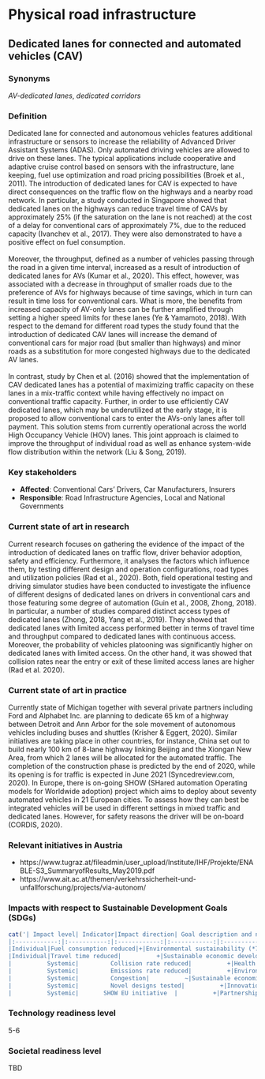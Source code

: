 # Physical road infrastructure

## Dedicated lanes for connected and automated vehicles (CAV)

### Synonyms
*AV-dedicated lanes*, *dedicated corridors*

### Definition
Dedicated lane for connected and autonomous vehicles features additional infrastructure or sensors to increase the reliability of Advanced Driver Assistant Systems (ADAS). Only automated driving vehicles are allowed to drive on these lanes. The typical applications include cooperative and adaptive cruise control based on sensors with the infrastructure, lane keeping, fuel use optimization and road pricing possibilities (Broek et al., 2011). The introduction of dedicated lanes for CAV is expected to have direct consequences on the traffic flow on the highways and a nearby road network. In particular, a study conducted in Singapore showed that dedicated lanes on the highways can reduce travel time of CAVs by approximately 25% (if the saturation on the lane is not reached) at the cost of a delay for conventional cars of approximately 7%, due to the reduced capacity (Ivanchev et al., 2017). They were also demonstrated to have a positive effect on fuel consumption. <br/><br/>
Moreover, the throughput, defined as a number of vehicles passing through the road in a given time interval, increased as a result of introduction of dedicated lanes for AVs (Kumar et al., 2020). This effect, however, was associated with a decrease in throughput of smaller roads due to the preference of AVs for highways because of time savings, which in turn can result in time loss for conventional cars. What is more, the benefits from increased capacity of AV-only lanes can be further amplified through setting a higher speed limits for these lanes (Ye & Yamamoto, 2018). With respect to the demand for different road types the study found that the introduction of dedicated CAV lanes will increase the demand of conventional cars for major road (but smaller than highways) and minor roads as a substitution for more congested highways due to the dedicated AV lanes. <br/><br/>
In contrast, study by Chen et al. (2016) showed that the implementation of CAV dedicated lanes has a potential of maximizing traffic capacity on these lanes in a mix-traffic context while having effectively no impact on conventional traffic capacity. Further, in order to use efficiently CAV dedicated lanes, which may be underutilized at the early stage, it is proposed to allow conventional cars to enter the AVs-only lanes after toll payment. This solution stems from currently operational across the world High Occupancy Vehicle (HOV) lanes. This joint approach is claimed to improve the throughput of individual road as well as enhance system-wide flow distribution within the network (Liu & Song, 2019).

### Key stakeholders

- **Affected**: Conventional Cars’ Drivers, Car Manufacturers, Insurers
- **Responsible**: Road Infrastructure Agencies, Local and National Governments

### Current state of art in research
Current research focuses on gathering the evidence of the impact of the introduction of dedicated lanes on traffic flow, driver behavior adoption, safety and efficiency. Furthermore, it analyses the factors which influence them, by testing different design and operation configurations, road types and utilization policies (Rad et al., 2020). Both, field operational testing and driving simulator studies have been conducted to investigate the influence of different designs of dedicated lanes on drivers in conventional cars and those featuring some degree of automation (Guin et al., 2008, Zhong, 2018). In particular, a number of studies compared distinct access types of dedicated lanes (Zhong, 2018, Yang et al., 2019). They showed that dedicated lanes with limited access performed better in terms of travel time and throughput compared to dedicated lanes with continuous access. Moreover, the probability of vehicles platooning was significantly higher on dedicated lanes with limited access. On the other hand, it was showed that collision rates near the entry or exit of these limited access lanes are higher (Rad et al. 2020).

### Current state of art in practice
Currently state of Michigan together with several private partners including Ford and Alphabet Inc. are planning to dedicate 65 km of a highway between Detroit and Ann Arbor for the sole movement of autonomous vehicles including buses and shuttles (Krisher & Eggert, 2020). Similar initiatives are taking place in other countries, for instance, China set out to build nearly 100 km of 8-lane highway linking Beijing and the Xiongan New Area, from which 2 lanes will be allocated for the automated traffic. The completion of the construction phase is predicted by the end of 2020, while its opening is for traffic is expected in June 2021 (Syncedreview.com, 2020). In Europe, there is on-going SHOW (SHared automation Operating models for Worldwide adoption) project which aims to deploy about seventy automated vehicles in 21 European cities. To assess how they can best be integrated vehicles will be used in different settings in mixed traffic and dedicated lanes. However, for safety reasons the driver will be on-board (CORDIS, 2020). 

### Relevant initiatives in Austria

- https://www.tugraz.at/fileadmin/user_upload/Institute/IHF/Projekte/ENABLE-S3_SummaryofResults_May2019.pdf 
- https://www.ait.ac.at/themen/verkehrssicherheit-und-unfallforschung/projects/via-autonom/ 

### Impacts with respect to Sustainable Development Goals (SDGs)

```r
cat('| Impact level| Indicator|Impact direction| Goal description and number|Source|
|:------------:|:-----------:|:------------:|:------------:|:------------:|
|Individual|Fuel consumption reduced|+|Environmental sustainability (*7,12-13,15*)|Ivanchev et al., 2017|
|Individual|Travel time reduced|          +|Sustainable economic development (*8,11*)|Zhong, 2018;Yang et al., 2019|
|          Systemic|         Collision rate reduced|          +|Health & Wellbeing (*3*)|Zhang et al., 2020|
|          Systemic|         Emissions rate reduced|          +|Environmental sustainability (*7,12-13,15*)|Al Alam at al., 2010|
|          Systemic|         Congestion|          ~|Sustainable economic development (*8,11*)|Ivanchev et al., 2017;Kumar et al., 2020|
|          Systemic|         Novel designs tested|          +|Innovation & Infrastructure (*9*)|Guin et al., 2008;Zhong, 2018;Krisher & Eggert, 2020|
|          Systemic|       SHOW EU initiative  |          +|Partnership & collaborations (*17*)|CORDIS, 2020|')
```

### Technology readiness level
5-6

### Societal readiness level
TBD
